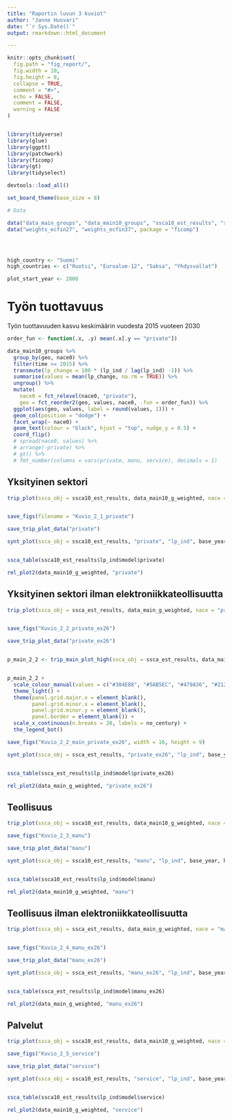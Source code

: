 ```yaml
---
title: "Raportin luvun 3 kuviot"
author: "Janne Huovari"
date: "`r Sys.Date()`"
output: rmarkdown::html_document

---
```


```r
knitr::opts_chunk$set(
  fig.path = "fig_report/",
  fig.width = 10,
  fig.height = 8,
  collapse = TRUE,
  comment = "#>", 
  echo = FALSE, 
  comment = FALSE, 
  warning = FALSE
)


library(tidyverse)
library(glue)
library(ggptt)
library(patchwork)
library(ficomp)
library(gt)
library(tidyselect)

devtools::load_all()

set_board_theme(base_size = 8)

# Data

data("data_main_groups", "data_main10_groups", "ssca10_est_results", "ssca10_est_results", "ssca_exp_est_results")
data("weights_ecfin27", "weights_ecfin37", package = "ficomp")




high_country <- "Suomi"
high_countries <- c("Ruotsi", "Euroalue-12", "Saksa", "Yhdysvallat")

plot_start_year <- 2000

```

# Työn tuottavuus

Työn tuottavuuden kasvu keskimäärin vuodesta 2015 vuoteen 2030

```r

order_fun <- function(.x, .y) mean(.x[.y == "private"])

data_main10_groups %>% 
  group_by(geo, nace0) %>% 
  filter(time >= 2015) %>% 
  transmute(lp_change = 100 * (lp_ind / lag(lp_ind) -1)) %>% 
  summarise(values = mean(lp_change, na.rm = TRUE)) %>% 
  ungroup() %>% 
  mutate(
    nace0 = fct_relevel(nace0, "private"),
    geo = fct_reorder2(geo, values, nace0, .fun = order_fun)) %>% 
  ggplot(aes(geo, values, label = round(values, 1))) +
  geom_col(position = "dodge") +
  facet_wrap(~ nace0) +
  geom_text(colour = "black", hjust = "top", nudge_y = 0.5) +
  coord_flip()
  # spread(nace0, values) %>% 
  # arrange(-private) %>% 
  # gt() %>% 
  # fmt_number(columns = vars(private, manu, service), decimals = 1)

```


## Yksityinen sektori

```r

trip_plot(ssca_obj = ssca10_est_results, data_main10_g_weighted, nace = "private", plot_var = "lp_ind", base_year, high_country, high_countries)


save_figs(filename = "Kuvio_2_1_private")

save_trip_plot_data("private")

```

```r

synt_plot(ssca_obj = ssca10_est_results, "private", "lp_ind", base_year, high_country, high_countries)


ssca_table(ssca10_est_results$lp_ind$model$private)

```


```r


rel_plot2(data_main10_g_weighted, "private")


```


## Yksityinen sektori ilman elektroniikkateollisuutta

```r

trip_plot(ssca_obj = ssca_est_results, data_main_g_weighted, nace = "private_ex26", plot_var = "lp_ind", base_year, high_country, high_countries)


save_figs("Kuvio_2_2_private_ex26")

save_trip_plot_data("private_ex26")


p_main_2_2 <- trip_main_plot_high(ssca_obj = ssca_est_results, data_main_g_weighted, nace = "private_ex26", plot_var = "lp_ind", base_year, high_country, high_countries)



```

```r

p_main_2_2 +
  scale_colour_manual(values = c("#304E88", "#5AB5EC", "#479A36", "#212121", "#A34E96")) +
  theme_light() +
  theme(panel.grid.major.x = element_blank(),
        panel.grid.minor.x = element_blank(),
        panel.grid.minor.y = element_blank(),
        panel.border = element_blank()) +
  scale_x_continuous(n.breaks = 20, labels = no_century) +
  the_legend_bot()

save_figs("Kuvio_2_2_main_private_ex26", width = 16, height = 9)

```


```r

synt_plot(ssca_obj = ssca_est_results, "private_ex26", "lp_ind", base_year, high_country, high_countries)


ssca_table(ssca_est_results$lp_ind$model$private_ex26)

```


```r


rel_plot2(data_main_g_weighted, "private_ex26")


```



## Teollisuus

```r

trip_plot(ssca_obj = ssca10_est_results, data_main10_g_weighted, nace = "manu", plot_var = "lp_ind", base_year, high_country, high_countries)

save_figs("Kuvio_2_3_manu")

save_trip_plot_data("manu")

```

```r

synt_plot(ssca_obj = ssca10_est_results, "manu", "lp_ind", base_year, high_country, high_countries)


ssca_table(ssca10_est_results$lp_ind$model$manu)

```


```r


rel_plot2(data_main10_g_weighted, "manu")


```



## Teollisuus ilman elektroniikkateollisuutta

```r

trip_plot(ssca_obj = ssca_est_results, data_main_g_weighted, nace = "manu_ex26", plot_var = "lp_ind", base_year, high_country, high_countries)


save_figs("Kuvio_2_4_manu_ex26")

save_trip_plot_data("manu_ex26")

```

```r

synt_plot(ssca_obj = ssca_est_results, "manu_ex26", "lp_ind", base_year, high_country, high_countries)


ssca_table(ssca_est_results$lp_ind$model$manu_ex26)

```


```r


rel_plot2(data_main_g_weighted, "manu_ex26")


```



## Palvelut

```r

trip_plot(ssca_obj = ssca10_est_results, data_main10_g_weighted, nace = "service", plot_var = "lp_ind", base_year, high_country, high_countries)

save_figs("Kuvio_2_5_service")

save_trip_plot_data("service")

```

```r

synt_plot(ssca_obj = ssca10_est_results, "service", "lp_ind", base_year, high_country, high_countries)


ssca_table(ssca10_est_results$lp_ind$model$service)

```


```r


rel_plot2(data_main10_g_weighted, "service")


```


